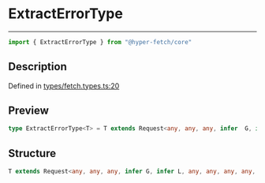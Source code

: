 

# ExtractErrorType

<div class="api-docs__separator" data-reactroot="">

---

</div><div class="api-docs__import" data-reactroot="">

```ts
import { ExtractErrorType } from "@hyper-fetch/core"
```

</div><div class="api-docs__section">

## Description

</div><div class="api-docs__description"><span class="api-docs__do-not-parse">



</span></div><p class="api-docs__definition">

Defined in [types/fetch.types.ts:20](https://github.com/BetterTyped/hyper-fetch/blob/cc329b91/packages/core/src/types/fetch.types.ts#L20)

</p><div class="api-docs__section">

## Preview

</div><div class="api-docs__preview type single">

```ts
type ExtractErrorType<T> = T extends Request<any, any, any, infer  G, infer  L, any, any, any, any, any> ? G | L : never;
```

</div><div class="api-docs__section">

## Structure

</div><div class="api-docs__returns">

```ts
T extends Request<any, any, any, infer G, infer L, any, any, any, any, any> ? G | L : never
```

</div>
